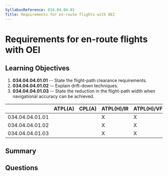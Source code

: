 ```yaml
---
SyllabusReference: 034.04.04.01
Title: Requirements for en-route flights with OEI
---
```


# Requirements for en-route flights with OEI

## Learning Objectives

1.  **034.04.04.01.01** -- State the flight-path clearance requirements.
2.  **034.04.04.01.02** -- Explain drift-down techniques.
3.  **034.04.04.01.03** -- State the reduction in the flight-path width when
    navigational accuracy can be achieved.

|                 | ATPL(A) | CPL(A) | ATPL(H)/IR | ATPL(H)/VFR | CPL(H) | IR | CBIR(A) |
| --------------- | ------- | ------ | ---------- | ----------- | ------ | -- | ------- |
| 034.04.04.01.01 |         |        | X          | X           |        |    |         |
| 034.04.04.01.02 |         |        | X          | X           |        |    |         |
| 034.04.04.01.03 |         |        | X          | X           |        |    |         |

## Summary

## Questions
